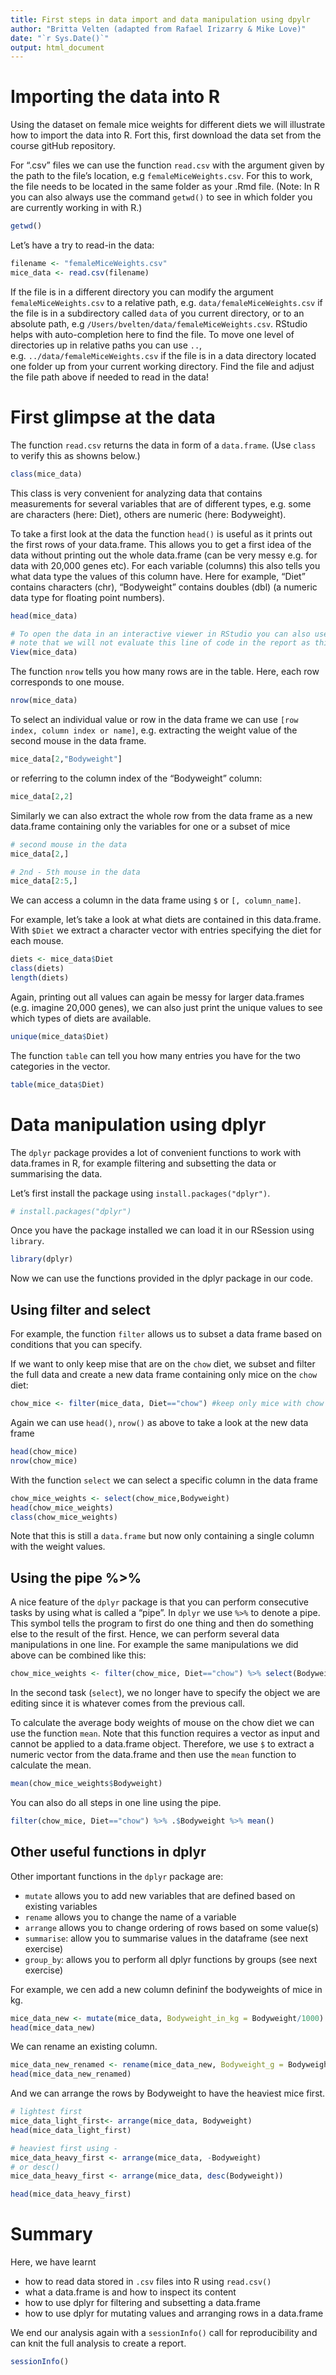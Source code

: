 ```yaml
---
title: First steps in data import and data manipulation using dpylr
author: "Britta Velten (adapted from Rafael Irizarry & Mike Love)"
date: "`r Sys.Date()`"
output: html_document
---
```


# Importing the data into R
Using the dataset on female mice weights for different diets we will illustrate how to import the data into R. Fort this, first download the data set from the course gitHub repository.

For ".csv" files we can use the function `read.csv` with the argument given by the path to the file's location, e.g `femaleMiceWeights.csv`. For this to work, the file needs to be located in the same folder as your .Rmd file. (Note: In R you can also always use the command `getwd()` to see in which folder you are currently working in with R.)
```r
getwd()
```

Let's have a try to read-in the data:
```r
filename <- "femaleMiceWeights.csv"
mice_data <- read.csv(filename)
```

If the file is in a different directory you can modify the argument `femaleMiceWeights.csv` to a relative path, e.g. `data/femaleMiceWeights.csv` if the file is in a subdirectory called `data` of you current directory, or to an absolute path, e.g `/Users/bvelten/data/femaleMiceWeights.csv`. RStudio helps with auto-completion here to find the file. To move one level of directories up in relative paths you can use `..`, e.g. `../data/femaleMiceWeights.csv` if the file is in a data directory located one folder up from your current working directory. Find the file and adjust the file path above if needed to read in the data!

# First glimpse at the data
The function `read.csv` returns the data in form of a `data.frame`. (Use `class` to verify this as showns below.)

```r
class(mice_data)
```

This class is very convenient for analyzing data that contains measurements for several variables that are of different types, e.g. some are characters (here: Diet), others are numeric (here: Bodyweight).

To take a first look at the data the function `head()` is useful as it prints out the first rows of your data.frame. This allows you to get a first idea of the data without printing out the whole data.frame (can be very messy e.g. for data with 20,000 genes etc). For each variable (columns) this also tells you what data type the values of this column have. Here for example, "Diet" contains characters (chr), "Bodyweight" contains doubles (dbl) (a numeric data type for floating point numbers).
```r
head(mice_data)
```

```r
# To open the data in an interactive viewer in RStudio you can also use the function "View()"
# note that we will not evaluate this line of code in the report as this is intended for interactive use
View(mice_data)
```

The function `nrow` tells you how many rows are in the table. Here, each row corresponds to one mouse.
```r
nrow(mice_data)
```

To select an individual value or row in the data frame we can use `[row index, column index or name]`, e.g. extracting the weight value of the second mouse in the data frame.
```r
mice_data[2,"Bodyweight"]
```

or referring to the column index of the "Bodyweight" column:
```r
mice_data[2,2]
```

Similarly we can also extract the whole row from the data frame as a new data.frame containing only the variables for one or a subset of mice
```r
# second mouse in the data
mice_data[2,]

# 2nd - 5th mouse in the data
mice_data[2:5,]
```

We can access a column in the data frame using `$` or `[, column_name]`.

For example, let's take a look at what diets are contained in this data.frame. With `$Diet` we extract a character vector with entries specifying the diet for each mouse.
```r
diets <- mice_data$Diet
class(diets)
length(diets)
```

Again, printing out all values can again be messy for larger data.frames (e.g. imagine 20,000 genes), we can also just print the unique values to see which types of diets are available.
```r
unique(mice_data$Diet)
```

The function `table` can tell you how many entries you have for the two categories in the vector.
```r
table(mice_data$Diet)
```

# Data manipulation using dplyr
The `dplyr` package provides a lot of convenient functions to work with data.frames in R, for example filtering and subsetting the data or summarising the data.

Let's first install the package using `install.packages("dplyr")`.
```r
# install.packages("dplyr")
```

Once you have the package installed we can load it in our RSession using `library`.
```r
library(dplyr)
```

Now we can use the functions provided in the dplyr package in our code.

## Using filter and select
For example, the function `filter` allows us to subset a data frame based on conditions that you can specify.

If we want to only keep mise that are on the `chow` diet, we subset and filter the full data and create a new data frame containing only mice on the `chow` diet:
```r
chow_mice <- filter(mice_data, Diet=="chow") #keep only mice with chow diet
```

Again we can use `head()`, `nrow()` as above to take a look at the new data frame
```r
head(chow_mice)
nrow(chow_mice)
```


With the function `select` we can select a specific column in the data frame
```r
chow_mice_weights <- select(chow_mice,Bodyweight)
head(chow_mice_weights)
class(chow_mice_weights)
```
Note that this is still a `data.frame` but now only containing a single column with the weight values.

## Using the pipe %>%
A nice feature of the `dplyr` package is that you can perform consecutive tasks by using what is called a "pipe". In `dplyr` we use `%>%` to denote a pipe. This symbol tells the program to first do one thing and then do something else to the result of the first. Hence, we can perform several data manipulations in one line. For example the same manipulations we did above can be combined like this:

```r
chow_mice_weights <- filter(chow_mice, Diet=="chow") %>% select(Bodyweight)
```

In the second task (`select`), we no longer have to specify the object we are editing since it is whatever comes from the previous call. 


To calculate the average body weights of mouse on the chow diet we can use the function `mean`. Note that this function requires a vector as input and cannot be applied to a data.frame object. Therefore, we use `$` to extract a numeric vector from the data.frame and then use the `mean` function to calculate the mean. 
```r
mean(chow_mice_weights$Bodyweight)
```

You can also do all steps in one line using the pipe. 
```r
filter(chow_mice, Diet=="chow") %>% .$Bodyweight %>% mean()
```

## Other useful functions in dplyr
Other important functions in the `dplyr` package are:

- `mutate` allows you to add new variables that are defined based on existing variables
- `rename` allows you to change the name of a variable
- `arrange` allows you to change ordering of rows based on some value(s)
- `summarise`: allow you to summarise values in the dataframe (see next exercise)
- `group_by`: allows you to perform all dplyr functions by groups (see next exercise)

For example, we cen add a new column defininf the bodyweights of mice in kg.
```r
mice_data_new <- mutate(mice_data, Bodyweight_in_kg = Bodyweight/1000)
head(mice_data_new)
```

We can rename an existing column.
```r
mice_data_new_renamed <- rename(mice_data_new, Bodyweight_g = Bodyweight)
head(mice_data_new_renamed)
```

And we can arrange the rows by Bodyweight to have the heaviest mice first.
```r
# lightest first
mice_data_light_first<- arrange(mice_data, Bodyweight)
head(mice_data_light_first)

# heaviest first using -
mice_data_heavy_first <- arrange(mice_data, -Bodyweight)
# or desc()
mice_data_heavy_first <- arrange(mice_data, desc(Bodyweight))

head(mice_data_heavy_first)
```

# Summary
Here, we have learnt

* how to read data stored in `.csv` files into R using `read.csv()`
* what a data.frame is and how to inspect its content
* how to use dplyr for filtering and subsetting a data.frame
* how to use dplyr for mutating values and arranging rows in a data.frame


We end our analysis again with a `sessionInfo()` call for reproducibility and can knit the full analysis to create a report.
```r
sessionInfo()
```

